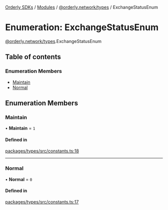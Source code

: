 [Orderly SDKs](./../README) / [Modules](./../modules) / [@orderly.network/types](./../modules/orderly_network_types) / ExchangeStatusEnum

# Enumeration: ExchangeStatusEnum

[@orderly.network/types](./../modules/orderly_network_types).ExchangeStatusEnum

## Table of contents

### Enumeration Members

- [Maintain](./orderly_network_types.ExchangeStatusEnum#maintain)
- [Normal](./orderly_network_types.ExchangeStatusEnum#normal)

## Enumeration Members

### Maintain

• **Maintain** = ``1``

#### Defined in

[packages/types/src/constants.ts:18](https://github.com/OrderlyNetwork/js-sdk/blob/b4bb4035/packages/types/src/constants.ts#L18)

___

### Normal

• **Normal** = ``0``

#### Defined in

[packages/types/src/constants.ts:17](https://github.com/OrderlyNetwork/js-sdk/blob/b4bb4035/packages/types/src/constants.ts#L17)

